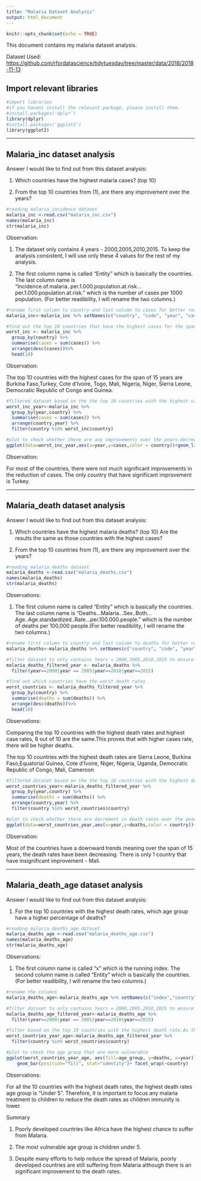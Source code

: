 ---
title: "Malaria Dataset Analysis"
output: html_document
---

```{r setup, include=FALSE,warning=FALSE}
knitr::opts_chunk$set(echo = TRUE)
```
This document contains my malaria dataset analysis. 

Dataset Used: <https://github.com/rfordatascience/tidytuesday/tree/master/data/2018/2018-11-13>

## Import relevant libraries

```{r}
#import libraries
#if you havent install the relevant package, please install them.
#install.packages('dplyr')
library(dplyr)
#install.packages('ggplot2')
library(ggplot2)
```
-----------------------------------------------------------------------------------

## Malaria_inc dataset analysis
Answer I would like to find out from this dataset analysis:

1. Which countries have the highest malaria cases? (top 10)

2. From the top 10 countries from (1), are there any improvement over the years?

```{r reading malaria_incidence dataset}
#reading malaria_incidence dataset
malaria_inc <-read.csv("malaria_inc.csv")
names(malaria_inc)
str(malaria_inc)
```
Observation: 

1) The dataset only contains 4 years - 2000,2005,2010,2015. To keep the analysis consistent, I will use only these 4 values for the rest of my analysis.

2) The first column name is called "Entity" which is basically the countries. The last column name is "Incidence.of.malaria..per.1.000.population.at.risk...per.1.000.population.at.risk." which is the number of cases per 1000 population. (For better readibility, I will rename the two columns.)

```{r rename malaria_inc dataset}
#rename first column to country and last column to cases for better readibility
malaria_inc<-malaria_inc %>% setNames(c("country", "code", "year", "cases"))
```

```{r finding top 10 highest cases}
#find out the top 10 countries that have the highest cases for the span of 15 years
worst_inc <- malaria_inc %>%
  group_by(country) %>%
  summarise(cases = sum(cases)) %>%
  arrange(desc(cases))%>%
  head(10)
```
Observation: 

The top 10 countries with the highest cases for the span of 15 years are Burkina Faso,Turkey, Cote d'Ivoire, Togo, Mali, Nigeria, Niger, Sierra Leone, Democratic Republic of Congo and Guinea.

```{r filtered and plot for top10 countries with highest cases}
#filtered dataset based on the the top 10 countries with the highest cases
worst_inc_year<-malaria_inc %>%
  group_by(year,country) %>%
  summarise(cases = sum(cases)) %>%
  arrange(country,year) %>%
  filter(country %in% worst_inc$country)

#plot to check whether there are any improvements over the years-decrease in cases
ggplot(data=worst_inc_year,aes(x=year,y=cases,color = country))+geom_line()
```

Observation: 

For most of the countries, there were not much significant improvements in the reduction of cases. The only country that have significant improvement is Turkey.

-----------------------------------------------------------------------------------

## Malaria_death dataset analysis

Answer I would like to find out from this dataset analysis:

1. Which countries have the highest malaria deaths? (top 10) Are the results the same as those countries with the highest cases?

2. From the top 10 countries from (1), are there any improvement over the years?

```{r reading malaria_deaths dataset}
#reading malaria_deaths dataset
malaria_deaths <-read.csv("malaria_deaths.csv")
names(malaria_deaths)
str(malaria_deaths)
```

Observations:

1) The first column name is called "Entity" which is basically the countries. The last column name is "Deaths...Malaria...Sex..Both...Age..Age.standardized..Rate...per.100.000.people." which is the number of deaths per 100,000 people.(For better readibility, I will rename the two columns.)

```{r rename malaria_death dataset}
#rename first column to country and last column to deaths for better readibility
malaria_deaths<-malaria_deaths %>% setNames(c("country", "code", "year", "deaths"))
```

```{r filtered dataset only containing the selective year}
#filter dataset to only contains Years = 2000,2005,2010,2015 to ensure the analysis is consistent for comparison 
malaria_deaths_filtered_year <- malaria_deaths %>%
  filter(year==2000|year == 2005|year==2010|year==2015)
```

```{r worst_death rate countries}
#find out which countries have the worst death rates
worst_countries <- malaria_deaths_filtered_year %>%
  group_by(country) %>%
  summarise(deaths = sum(deaths)) %>%
  arrange(desc(deaths))%>%
  head(10)
```

Observations: 

Comparing the top 10 countries with the highest death rates and highest case rates, 8 out of 10 are the same.This proves that with higher cases rate, there will be higher deaths. 

The top 10 countries with the highest death rates are Sierra Leone, Burkina Faso,Equatorial Guinea, Cote d'Ivoire, Niger, Nigeria, Uganda, Democratic Republic of Congo, Mali, Cameroon

```{r filtered based on the top 10 countries with highest death rate}
#filtered dataset based on the the top 10 countries with the highest deaths rate
worst_countries_year<-malaria_deaths_filtered_year %>%
  group_by(year,country) %>%
  summarise(deaths = sum(deaths)) %>%
  arrange(country,year) %>%
  filter(country %in% worst_countries$country)

#plot to check whether there are decrement in death rates over the years
ggplot(data=worst_countries_year,aes(x=year,y=deaths,color = country))+geom_line() +facet_wrap(~country)
```

Observation: 

Most of the countries have a downward trends meaning over the span of 15 years, the death rates have been decreasing. There is only 1 country that have insignificant improvement - Mali.

-----------------------------------------------------------------------------------
## Malaria_death_age dataset analysis
Answer I would like to find out from this dataset analysis:

1. For the top 10 countries with the highest death rates, which age group have a higher percentage of deaths?


```{r reading malaria_deaths_age dataset}
#reading malaria_deaths_age dataset
malaria_deaths_age <-read.csv("malaria_deaths_age.csv")
names(malaria_deaths_age)
str(malaria_deaths_age)
```

Observations:

1) The first column name is called "x" which is the running index. The second column name is called "Entity" which is basically the countries.(For better readibility, I will rename the two columns.)

```{r rename malaria_deaths_age cols}
#rename the columns
malaria_deaths_age<-malaria_deaths_age %>% setNames(c("index","country", "code", "year","age_group", "deaths"))
```

```{r filtered malaria_deaths_age dataset to only contains selective years}
#filter dataset to only contains Years = 2000,2005,2010,2015 to ensure the analysis is consistent for comparison 
malaria_deaths_age_filtered_year<-malaria_deaths_age %>%
  filter(year==2000|year == 2005|year==2010|year==2015)
```

```{r filtered based on top 10 highest death rate}
#filter based on the top 10 countries with the highest death rate.As this dataset is related to death rates, I used the top 10 countries that has the highest death rates(as produced by the second analysis). 
worst_countries_year_age<-malaria_deaths_age_filtered_year %>%
  filter(country %in% worst_countries$country)

```

```{r}
#plot to check the age group that are more vulnerable
ggplot(worst_countries_year_age, aes(fill=age_group, y=deaths, x=year)) + 
    geom_bar(position="fill", stat="identity")+ facet_wrap(~country)
```

Observations:

For all the 10 countries with the highest death rates, the highest death rates age group is "Under 5". Therefore, it is important to focus any malaria treatment to children to reduce the death rates as children immunity is lower.


Summary

1) Poorly developed countries like Africa have the highest chance to suffer from Malaria. 

2) The most vulnerable age group is children under 5.

3) Despite many efforts to help reduce the spread of Malaria, poorly developed countries are still suffering from Malaria although there is an significant improvement to the death rates.
